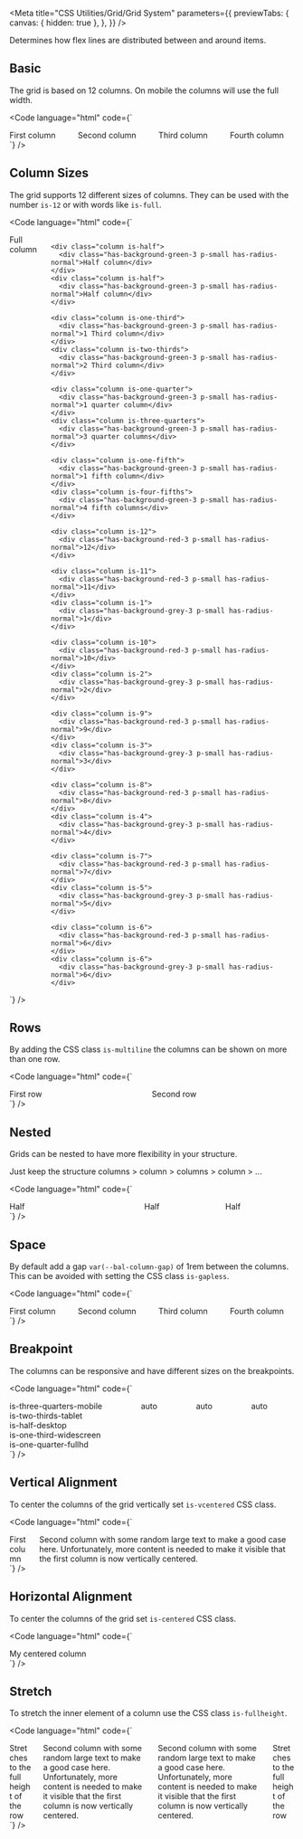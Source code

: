 
<Meta
  title="CSS Utilities/Grid/Grid System"
  parameters={{
    previewTabs: {
      canvas: { hidden: true },
    },
  }}
/>

<Banner label="Grid System" section="CSS Utilities" color="yellow" puzzle />

<Lead>Determines how flex lines are distributed between and around items.</Lead>

## Basic

The grid is based on 12 columns. On mobile the columns will use the full width.

<Code
  language="html"
  code={`
<div class="columns">
    <div class="column">
      <div class="has-background-green-3 p-small has-radius-normal">First column</div>
    </div>
    <div class="column">
      <div class="has-background-green-3 p-small has-radius-normal">Second column</div>
    </div>
    <div class="column">
      <div class="has-background-green-3 p-small has-radius-normal">Third column</div>
    </div>
    <div class="column">
      <div class="has-background-green-3 p-small has-radius-normal">Fourth column</div>
    </div>
  </div>
`}
/>

## Column Sizes

The grid supports 12 different sizes of columns. They can be used with the number `is-12` or with words like `is-full`.

<Code
  language="html"
  code={`
<div class="columns is-multiline">
    <div class="column is-full">
      <div class="has-background-green-3 p-small has-radius-normal">Full column</div>
    </div>

    <div class="column is-half">
      <div class="has-background-green-3 p-small has-radius-normal">Half column</div>
    </div>
    <div class="column is-half">
      <div class="has-background-green-3 p-small has-radius-normal">Half column</div>
    </div>

    <div class="column is-one-third">
      <div class="has-background-green-3 p-small has-radius-normal">1 Third column</div>
    </div>
    <div class="column is-two-thirds">
      <div class="has-background-green-3 p-small has-radius-normal">2 Third column</div>
    </div>

    <div class="column is-one-quarter">
      <div class="has-background-green-3 p-small has-radius-normal">1 quarter column</div>
    </div>
    <div class="column is-three-quarters">
      <div class="has-background-green-3 p-small has-radius-normal">3 quarter columns</div>
    </div>

    <div class="column is-one-fifth">
      <div class="has-background-green-3 p-small has-radius-normal">1 fifth column</div>
    </div>
    <div class="column is-four-fifths">
      <div class="has-background-green-3 p-small has-radius-normal">4 fifth columns</div>
    </div>

    <div class="column is-12">
      <div class="has-background-red-3 p-small has-radius-normal">12</div>
    </div>

    <div class="column is-11">
      <div class="has-background-red-3 p-small has-radius-normal">11</div>
    </div>
    <div class="column is-1">
      <div class="has-background-grey-3 p-small has-radius-normal">1</div>
    </div>

    <div class="column is-10">
      <div class="has-background-red-3 p-small has-radius-normal">10</div>
    </div>
    <div class="column is-2">
      <div class="has-background-grey-3 p-small has-radius-normal">2</div>
    </div>

    <div class="column is-9">
      <div class="has-background-red-3 p-small has-radius-normal">9</div>
    </div>
    <div class="column is-3">
      <div class="has-background-grey-3 p-small has-radius-normal">3</div>
    </div>

    <div class="column is-8">
      <div class="has-background-red-3 p-small has-radius-normal">8</div>
    </div>
    <div class="column is-4">
      <div class="has-background-grey-3 p-small has-radius-normal">4</div>
    </div>

    <div class="column is-7">
      <div class="has-background-red-3 p-small has-radius-normal">7</div>
    </div>
    <div class="column is-5">
      <div class="has-background-grey-3 p-small has-radius-normal">5</div>
    </div>

    <div class="column is-6">
      <div class="has-background-red-3 p-small has-radius-normal">6</div>
    </div>
    <div class="column is-6">
      <div class="has-background-grey-3 p-small has-radius-normal">6</div>
    </div>

  </div>
`}
/>

## Rows

By adding the CSS class `is-multiline` the columns can be shown on more than one row.

<Code
  language="html"
  code={`
<div class="columns is-multiline">
  <div class="column is-full">
    <div class="has-background-green-3 p-small has-radius-normal">First row</div>
  </div>
  <div class="column is-full">
    <div class="has-background-red-3 p-small has-radius-normal">Second row</div>
  </div>
</div>
`}
/>

## Nested

Grids can be nested to have more flexibility in your structure.

Just keep the structure columns > column > columns > column > ...

<Code
  language="html"
  code={`
<div class="columns">
  <div class="column is-half">
    <div class="has-background-green-3 p-small has-radius-normal">Half</div>
  </div>
  <div class="column is-half">
    <div class="columns">
      <div class="column is-half">
        <div class="has-background-red-3 p-small has-radius-normal">Half</div>
      </div>
      <div class="column is-half">
        <div class="has-background-red-3 p-small has-radius-normal">Half</div>
      </div>
    </div>
  </div>
</div>
`}
/>

## Space

By default add a gap `var(--bal-column-gap)` of 1rem between the columns.
This can be avoided with setting the CSS class `is-gapless`.

<Code
  language="html"
  code={`
<div class="columns is-gapless">
    <div class="column">
      <div class="has-background-green-3 p-small has-radius-normal">First column</div>
    </div>
    <div class="column">
      <div class="has-background-green-3 p-small has-radius-normal">Second column</div>
    </div>
    <div class="column">
      <div class="has-background-green-3 p-small has-radius-normal">Third column</div>
    </div>
    <div class="column">
      <div class="has-background-green-3 p-small has-radius-normal">Fourth column</div>
    </div>
  </div>
`}
/>

## Breakpoint

The columns can be responsive and have different sizes on the breakpoints.

<Code
  language="html"
  code={`
<div class="columns is-mobile">
    <div class="column is-three-quarters-mobile is-two-thirds-tablet is-half-desktop is-one-third-widescreen is-one-quarter-fullhd">
      <div class="has-background-green-3 p-small has-radius-normal">
        is-three-quarters-mobile<br>
        is-two-thirds-tablet<br>
        is-half-desktop<br>
        is-one-third-widescreen<br>
        is-one-quarter-fullhd
      </div>
    </div>
    <div class="column">
      <div class="has-background-green-3 p-small has-radius-normal">auto</div>
    </div>
    <div class="column">
      <div class="has-background-green-3 p-small has-radius-normal">auto</div>
    </div>
    <div class="column">
      <div class="has-background-green-3 p-small has-radius-normal">auto</div>
    </div>
  </div>
`}
/>

## Vertical Alignment

To center the columns of the grid vertically set `is-vcentered` CSS class.

<Code
  language="html"
  code={`
<div class="columns is-vcentered">
    <div class="column is-two-thirds">
      <div class="has-background-green-2 p-small has-radius-normal">First column</div>
    </div>
    <div class="column">
      <div class="has-background-green-2 p-small has-radius-normal">Second column with some random large text to make a good case here. Unfortunately, more content is needed to make it visible that the first column is now vertically centered.</div>
    </div>
  </div>
`}
/>

## Horizontal Alignment

To center the columns of the grid set `is-centered` CSS class.

<Code
  language="html"
  code={`
<div class="columns is-centered">
    <div class="column is-one-third">
      <div class="has-background-green-2 p-small has-radius-normal">My centered column</div>
    </div>
  </div>
`}
/>

## Stretch

To stretch the inner element of a column use the CSS class `is-fullheight`.

<Code
  language="html"
  code={`
<div class="columns is-multiline">
    <div class="column is-two-thirds">
      <div class="has-background-green-2 p-small has-radius-normal is-fullheight">Stretches to the full height of the row</div>
    </div>
    <div class="column is-one-third">
      <div class="has-background-green-2 p-small has-radius-normal is-fullheight">Second column with some random large text to make a good case here. Unfortunately, more content is needed to make it visible that the first column is now vertically centered.</div>
    </div>
    <div class="column is-half">
      <div class="has-background-green-2 p-small has-radius-normal is-fullheight">Second column with some random large text to make a good case here. Unfortunately, more content is needed to make it visible that the first column is now vertically centered.</div>
    </div>
    <div class="column is-half">
      <div class="has-background-green-2 p-small has-radius-normal is-fullheight">Stretches to the full height of the row</div>
    </div>
  </div>
`}
/>

<Footer>
  <LinkCards>
    <LinkCard
      pageTitle="Foundation/Grid"
      description="The Baloise Design System grid system is a fully responsive and 12 column layout system with six default breakpoints and five container layouts"
    />
    <LinkCard
      pageTitle="Tokens/Overview"
      description="Design tokens serve as the definitive source for naming and storing design choices."
    />
    <LinkCard
      pageTitle="CSS Utilities/Mixins/Breakpoints"
      description="To create a responsive layout you can either structure your app with the Sass mixins"
    />
  </LinkCards>
</Footer>
